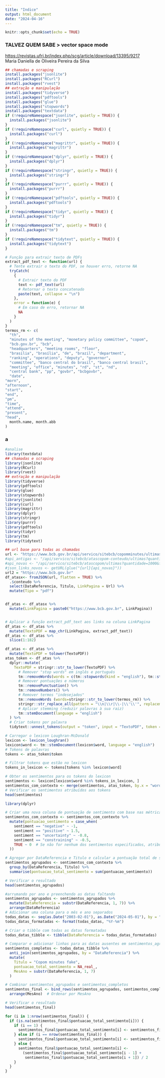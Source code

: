 ```yaml
---
title: "Indice"
output: html_document
date: "2024-04-16"
---
```


```r
knitr::opts_chunk$set(echo = TRUE)
```

### TALVEZ QUEM SABE \> vector space mode

<https://revistas.ufrj.br/index.php/scg/article/download/13395/9217>\
Maria Daniella de Oliveira Pereira da Silva

```r
## chamadas e scraping
install.packages("jsonlite")
install.packages("RCurl")
install.packages("rvest")
## extração e manipulação
install.packages("tidyverse")
install.packages("pdftools")
install.packages("glue")
install.packages("stopwords")
install.packages("textdata")
if (!requireNamespace("jsonlite", quietly = TRUE)) {
  install.packages("jsonlite")
}
if (!requireNamespace("curl", quietly = TRUE)) {
  install.packages("curl")
}
if (!requireNamespace("magrittr", quietly = TRUE)) {
  install.packages("magrittr")
}
if (!requireNamespace("dplyr", quietly = TRUE)) {
  install.packages("dplyr")
}
if (!requireNamespace("stringr", quietly = TRUE)) {
  install.packages("stringr")
}
if (!requireNamespace("purrr", quietly = TRUE)) {
  install.packages("purrr")
}
if (!requireNamespace("pdftools", quietly = TRUE)) {
  install.packages("pdftools")
}
if (!requireNamespace("tidyr", quietly = TRUE)) {
  install.packages("tidyr")
}
if (!requireNamespace("tm", quietly = TRUE)) {
  install.packages("tm")
}
if (!requireNamespace("tidytext", quietly = TRUE)) {
  install.packages("tidytext")
}
```

```r
# Função para extrair texto de PDFs
extract_pdf_text <- function(url) {
  # Tente extrair o texto do PDF, se houver erro, retorne NA
  tryCatch(
    {
      # Extrair texto do PDF
      text <- pdf_text(url)
      # Retornar o texto concatenado
      paste(text, collapse = "\n")
    },
    error = function(e) {
      # Em caso de erro, retornar NA
      NA
    }
  )
}
termos_rm <- c(
  "th",
  "minutes of the meeting", "monetary policy committee", "copom",
  "bcb.gov.br", "bcb",
  "headquarters", "meeting rooms", "floor",
  "brasilia", "brasília", "de", "brazil", "department",
  "ranking", "operations", "deputy", "governor",
  "committee", "banco central do brasil", "banco central brasil",
  "meeting", "office", "minutes", "rd", "st", "nd",
  "central bank", "pp", "govbr", "bcbgovbr",
  "date",
"morn",
"afternoon",
"start",
"end",
"pm",
"time",
"attend",
"present",
"head",
  month.name, month.abb
)


```

### a

```r
#analise
library(textdata)
## chamadas e scraping
library(jsonlite)
library(RCurl)
library(rvest)
## extração e manipulação
library(tidyverse)
library(pdftools)
library(glue)
library(stopwords)
library(jsonlite)
library(curl)
library(magrittr)
library(dplyr)
library(stringr)
library(purrr)
library(pdftools)
library(tidyr)
library(tm)
library(tidytext)
```

```r
## url base para todas as chamadas
url <- "https://www.bcb.gov.br/api/servico/sitebcb/copomminutes/ultimas?quantidade=1000&filtro="
#api_antigas <- "/api/servico/sitebcb/atascopom-conteudo/ultimas?quantidade=1000&filtro="
#api_novas <- "/api/servico/sitebcb/atascopom/ultimas?quantidade=1000&filtro="
#json_links_novos <- getURL(glue("{url}{api_novas}"))
url2 = "https://www.bcb.gov.br"
df_atasx<- fromJSON(url, flatten = TRUE) %>%
  .$conteudo %>%
  select(DataReferencia, Titulo, LinkPagina = Url) %>%
  mutate(Tipo = "pdf")


df_atas <- df_atasx %>%
  mutate(LinkPagina = paste0("https://www.bcb.gov.br", LinkPagina))


# Aplicar a função extract_pdf_text aos links na coluna LinkPagina
df_atas <- df_atas %>%
  mutate(TextoPDF = map_chr(LinkPagina, extract_pdf_text))
df_atas <- df_atas %>%
  slice(1:182)
```

```r
df_atas <- df_atas %>%
  mutate(TextoPDF = tolower(TextoPDF))
atas_token <- df_atas %>%
  dplyr::mutate(
    TextoPDF = stringr::str_to_lower(TextoPDF) %>%
      # Remover "stop words" em inglês e português
      tm::removeWords(words = c(tm::stopwords(kind = "english"), tm::stopwords(kind = "portuguese"))) %>%
      # Remover pontuações e números
      tm::removePunctuation() %>%
      tm::removeNumbers() %>%
      # Remover termos "indesejados"
      tm::removeWords (words=stringr::str_to_lower(termos_rm)) %>%
      stringr::str_replace_all(pattern = "\\n|\\r|\\-|\\'\\'", replacement = "") %>%
      # Aplicar stemming (reduzir palavras à sua raiz)
      tm::stemDocument(language = "english")
  ) %>%
  # Criar tokens por palavra
  tidytext::unnest_tokens(output = "token", input = "TextoPDF", token = "words")


```
```r
# Carregar o lexicon Loughran-McDonald
lexicon <- lexicon_loughran()
lexicon$word <- tm::stemDocument(lexicon$word, language = "english")
# Tokens de palavras
tokens <- atas_token$token

# Filtrar tokens que estão no lexicon
tokens_in_lexicon <- tokens[tokens %in% lexicon$word]

# Obter os sentimentos para os tokens do lexicon
sentimentos <- lexicon[lexicon$word %in% tokens_in_lexicon, ]
sentimentos_com_contexto <- merge(sentimentos, atas_token, by.x = "word", by.y = "token", all.x = TRUE)
# Verificar os sentimentos atribuídos aos tokens
head(sentimentos)
```

```r
library(dplyr)

# Criar uma nova coluna de pontuação de sentimento com base nas métricas
sentimentos_com_contexto <- sentimentos_com_contexto %>%
  mutate(pontuacao_sentimento = case_when(
    sentiment == "negative" ~ -1,
    sentiment == "positive" ~ 1.5,
    sentiment == "uncertainty" ~ -0.8,
    sentiment == "constraining" ~ -0.5,
    TRUE ~ 0  # Se não for nenhum dos sentimentos especificados, atribui 0
  ))

# Agregar por DataReferencia e Titulo e calcular a pontuação total de sentimento
sentimentos_agrupados <- sentimentos_com_contexto %>%
  group_by(DataReferencia, Titulo) %>%
  summarise(pontuacao_total_sentimento = sum(pontuacao_sentimento))

# Verificar o resultado
head(sentimentos_agrupados)

```
```r
#arrumando por ano e preenchendo as datas faltando 
sentimentos_agrupados <- sentimentos_agrupados %>%
  mutate(DataReferencia = substr(DataReferencia, 1, 7)) %>%
  arrange(DataReferencia)
# Adicionar uma coluna para o mês e ano separados
todas_datas <- seq(as.Date("2003-02-01"), as.Date("2024-05-01"), by = "month")
todas_datas_formatadas <- format(todas_datas, "%Y-%m")

# Criar o tibble com todas as datas formatadas
todas_datas_tibble <- tibble(DataReferencia = todas_datas_formatadas)

# Comparar e adicionar linhas para as datas ausentes em sentimentos_agrupados
sentimentos_completos <- todas_datas_tibble %>%
  anti_join(sentimentos_agrupados, by = "DataReferencia") %>%
  mutate(
    Titulo = "Copom minutes fake",
    pontuacao_total_sentimento = NA_real_,
    MesAno = substr(DataReferencia, 1, 7)
  )

# Combinar sentimentos_agrupados e sentimentos_completos
sentimentos_final <- bind_rows(sentimentos_agrupados, sentimentos_completos) %>%
  arrange(MesAno)  # Ordenar por MesAno

# Verificar o resultado
head(sentimentos_final)

for (i in 1:nrow(sentimentos_final)) {
  if (is.na(sentimentos_final$pontuacao_total_sentimento[i])) {
    if (i == 1) {
      sentimentos_final$pontuacao_total_sentimento[i] <- sentimentos_final$pontuacao_total_sentimento[i + 1]
    } else if (i == nrow(sentimentos_final)) {
      sentimentos_final$pontuacao_total_sentimento[i] <- sentimentos_final$pontuacao_total_sentimento[i - 1]
    } else {
      sentimentos_final$pontuacao_total_sentimento[i] <-
        (sentimentos_final$pontuacao_total_sentimento[i - 1] +
         sentimentos_final$pontuacao_total_sentimento[i + 1]) / 2
    }
  }
}
```

